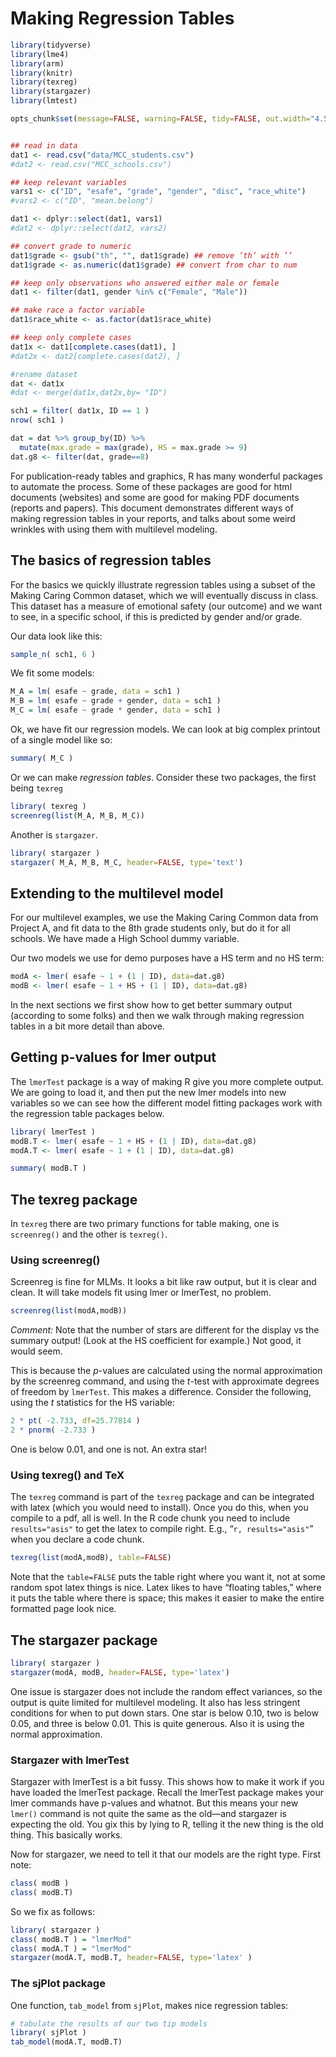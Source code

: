 # Making Regression Tables  {#sec-make-regression-tables}

```r

library(tidyverse)
library(lme4)
library(arm)
library(knitr)
library(texreg)
library(stargazer)
library(lmtest)

opts_chunk$set(message=FALSE, warning=FALSE, tidy=FALSE, out.width="4.5in")


## read in data
dat1 <- read.csv("data/MCC_students.csv")
#dat2 <- read.csv("MCC_schools.csv")

## keep relevant variables
vars1 <- c("ID", "esafe", "grade", "gender", "disc", "race_white")
#vars2 <- c("ID", "mean.belong")

dat1 <- dplyr::select(dat1, vars1)
#dat2 <- dplyr::select(dat2, vars2)

## convert grade to numeric
dat1$grade <- gsub("th", "", dat1$grade) ## remove ’th’ with ’’ 
dat1$grade <- as.numeric(dat1$grade) ## convert from char to num

## keep only observations who answered either male or female
dat1 <- filter(dat1, gender %in% c("Female", "Male"))

## make race a factor variable
dat1$race_white <- as.factor(dat1$race_white)

## keep only complete cases
dat1x <- dat1[complete.cases(dat1), ]
#dat2x <- dat2[complete.cases(dat2), ]

#rename dataset
dat <- dat1x
#dat <- merge(dat1x,dat2x,by= "ID")

sch1 = filter( dat1x, ID == 1 )
nrow( sch1 )

dat = dat %>% group_by(ID) %>% 
  mutate(max.grade = max(grade), HS = max.grade >= 9)
dat.g8 <- filter(dat, grade==8)

```

For publication-ready tables and graphics, R has many wonderful packages to automate the process. Some of these packages are good for html documents (websites) and some are good for making PDF documents (reports and papers). This document demonstrates different ways of making regression tables in your reports, and talks about some weird wrinkles with using them with multilevel modeling.

## The basics of regression tables

For the basics we quickly illustrate regression tables using a subset of the Making Caring Common dataset, which we will eventually discuss in class. This dataset has a measure of emotional safety (our outcome) and we want to see, in a specific school, if this is predicted by gender and/or grade.

Our data look like this:

```r
sample_n( sch1, 6 )
```

We fit some models:

```r
M_A = lm( esafe ~ grade, data = sch1 )
M_B = lm( esafe ~ grade + gender, data = sch1 )
M_C = lm( esafe ~ grade * gender, data = sch1 )
```

Ok, we have fit our regression models. We can look at big complex printout of a single model like so:

```r
summary( M_C )
```

Or we can make *regression tables*. Consider these two packages, the first being `texreg`

```r
library( texreg )
screenreg(list(M_A, M_B, M_C))
```

Another is `stargazer`.

```r
library( stargazer )
stargazer( M_A, M_B, M_C, header=FALSE, type='text')
```

## Extending to the multilevel model

For our multilevel examples, we use the Making Caring Common data from Project A, and fit data to the 8th grade students only, but do it for all schools. We have made a High School dummy variable.

Our two models we use for demo purposes have a HS term and no HS term:

```r
modA <- lmer( esafe ~ 1 + (1 | ID), data=dat.g8)
modB <- lmer( esafe ~ 1 + HS + (1 | ID), data=dat.g8)
```

In the next sections we first show how to get better summary output (according to some folks) and then we walk through making regression tables in a bit more detail than above.

## Getting p-values for lmer output

The `lmerTest` package is a way of making R give you more complete output. We are going to load it, and then put the new lmer models into new variables so we can see how the different model fitting packages work with the regression table packages below.

```r
library( lmerTest )
modB.T <- lmer( esafe ~ 1 + HS + (1 | ID), data=dat.g8)
modA.T <- lmer( esafe ~ 1 + (1 | ID), data=dat.g8)

summary( modB.T )
```

## The texreg package

In `texreg` there are two primary functions for table making, one is `screenreg()` and the other is `texreg()`.

### Using screenreg()

Screenreg is fine for MLMs. It looks a bit like raw output, but it is clear and clean. It will take models fit using lmer or lmerTest, no problem.

```r
screenreg(list(modA,modB))
```

*Comment:* Note that the number of stars are different for the display vs the summary output! (Look at the HS coefficient for example.) Not good, it would seem.

This is because the $p$-values are calculated using the normal approximation by the screenreg command, and using the $t$-test with approximate degrees of freedom by `lmerTest`. This makes a difference. Consider the following, using the $t$ statistics for the HS variable:

```r
2 * pt( -2.733, df=25.77814 )
2 * pnorm( -2.733 )
```

One is below 0.01, and one is not. An extra star!

### Using texreg() and TeX

The `texreg` command is part of the `texreg` package and can be integrated with latex (which you would need to install). Once you do this, when you compile to a pdf, all is well. In the R code chunk you need to include `results="asis"` to get the latex to compile right. E.g., "`r, results="asis"`" when you declare a code chunk.

```r
texreg(list(modA,modB), table=FALSE)
```

Note that the `table=FALSE` puts the table right where you want it, not at some random spot latex things is nice. Latex likes to have "floating tables," where it puts the table where there is space; this makes it easier to make the entire formatted page look nice.

## The stargazer package

```r
library( stargazer )
stargazer(modA, modB, header=FALSE, type='latex')
```

One issue is stargazer does not include the random effect variances, so the output is quite limited for multilevel modeling. It also has less stringent conditions for when to put down stars. One star is below 0.10, two is below 0.05, and three is below 0.01. This is quite generous. Also it is using the normal approximation.

### Stargazer with lmerTest

Stargazer with lmerTest is a bit fussy. This shows how to make it work if you have loaded the lmerTest package. Recall the lmerTest package makes your lmer commands have p-values and whatnot. But this means your new `lmer()` command is not quite the same as the old---and stargazer is expecting the old. You gix this by lying to R, telling it the new thing is the old thing. This basically works.

Now for stargazer, we need to tell it that our models are the right type. First note:

```r
class( modB )
class( modB.T)
```

So we fix as follows:

```r
library( stargazer )
class( modB.T ) = "lmerMod" 
class( modA.T ) = "lmerMod" 
stargazer(modA.T, modB.T, header=FALSE, type='latex' )
```

### The sjPlot package

One function, `tab_model` from `sjPlot`, makes nice regression tables:

```r
# tabulate the results of our two tip models
library( sjPlot )
tab_model(modA.T, modB.T)
```
